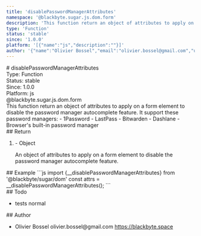 ```yaml
---
title: 'disablePasswordManagerAttributes'
namespace: '@blackbyte.sugar.js.dom.form'
description: 'This function return an object of attributes to apply on a form element to disable the password manager autocomplete feature. It support these password managers: - 1Password - LastPass - Bitwarden - Dashlane - Browser&#39;s built-in password manager'
type: 'Function'
status: 'stable'
since: '1.0.0'
platform: '[{"name":"js","description":""}]'
author: '{"name":"Olivier Bossel","email":"olivier.bossel@gmail.com","url":"https://blackbyte.space"}'
---
```


<div class="docmap-mdx">
  # disablePasswordManagerAttributes
  <div class="_metas">
    <div class="_type">
      <span class="_type-label">Type:</span>
      <span class="_type-value">Function</span>
    </div>
    <div class="_status">
      <span class="_status-label">Status:</span>
      <span class="_status-value -stable">stable</span>
    </div>
    <div class="_since">
      <span class="_since-label">Since:</span>
      <span class="_since-value">1.0.0</span>
    </div>
    <div class="_platform">
      <span class="_platform-label">Platform:</span>
      <span class="_platform-value -js">js</span>
    </div>
  </div>
  <div class="_namespace">@blackbyte.sugar.js.dom.form</div>
  <div class="_description typo-lead typo-format">
    This function return an object of attributes to apply on a form element to
    disable the password manager autocomplete feature. It support these password
    managers: - 1Password - LastPass - Bitwarden - Dashlane - Browser&#39;s
    built-in password manager
  </div>
  <div class="_return">
    ## Return
    <ol class="_list">
      <li class="_item">
        <span class="_default">-</span>
        <span class="_type">Object</span>
        <p class="_description">
          An object of attributes to apply on a form element to disable the
          password manager autocomplete feature&period;
        </p>
      </li>
    </ol>
  </div>
  <div class="_examples">
    ## Example ```js import {__disablePasswordManagerAttributes} from
    '@blackbyte/sugar/dom' const attrs = __disablePasswordManagerAttributes();
    ```
  </div>
  <div class="_todo">
    ## Todo
    <ul class="_list">
      <li class="_item">
        <span class="_description">tests</span>
        <span class="_priority -normal">normal</span>
      </li>
    </ul>
  </div>
  <div class="_author">
    ## Author
    <ul class="_list">
      <li class="_item">
        <span class="_name">Olivier Bossel</span>
        <span class="_email">olivier.bossel@gmail.com</span>
        <a href="https://blackbyte.space" target="_blank" class="_url">
          https://blackbyte.space
        </a>
      </li>
    </ul>
  </div>
</div>
